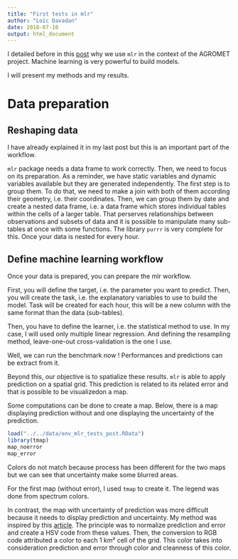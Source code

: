 ```yaml
---
title: "First tests in mlr"
author: "Loïc Davadan"
date: 2018-07-10
output: html_document
---
```


I detailed before in this [post](https://ldavadan.github.io/post/introduction_mlr/) why we use `mlr` in the context of the AGROMET project. Machine learning is very powerful to build models.

I will present my methods and my results.

# Data preparation

## Reshaping data

I have already explained it in my last post but this is an important part of the workflow.

`mlr` package needs a data frame to work correctly. Then, we need to focus on its preparation. As a reminder, we have static variables and dynamic variables available but they are generated independently. The first step is to group them. To do that, we need to make a join with both of them according their geometry, i.e. their coordinates. Then, we can group them by date and create a nested data frame, i.e. a data frame which stores individual tables within the cells of a larger table. That perserves relationships between observations and subsets of data and it is possible to manipulate many sub-tables at once with some functions. The library `purrr` is very complete for this. Once your data is nested for every hour.

## Define machine learning workflow

Once your data is prepared, you can prepare the mlr workflow.

First, you will define the target, i.e. the parameter you want to predict. Then, you will create the task, i.e. the explanatory variables to use to build the model. Task will be created for each hour, this will be a new column with the same format than the data (sub-tables).

Then, you have to define the learner, i.e. the statistical method to use. In my case, I will used only multiple linear regression. And defining the resampling method, leave-one-out cross-validation is the one I use.

Well, we can run the benchmark now ! Performances and predictions can be extract from it.

Beyond this, our objective is to spatialize these results. `mlr` is able to apply prediction on a spatial grid. This prediction is related to its related error and that is possible to be visualizedon a map.

Some computations can be done to create a map. Below, there is a map displaying prediction without and one displaying the uncertainty of the prediction.

```r
load("../../data/env_mlr_tests_post.RData")
library(tmap)
map_noerror
map_error
```

Colors do not match because process has been different for the two maps but we can see that uncertainty make some blurred areas.

For the first map (without error), I used `tmap` to create it. The legend was done from spectrum colors.

In contrast, the map with uncertainty of prediction was more difficult because it needs to display prediction and uncertainty. My method was inspired by this [article](http://spatial-analyst.net/wiki/index.php/Uncertainty_visualization#Visualization_of_uncertainty_using_whitening_in_R). The principle was to normalize prediction and error and create a HSV code from these values. Then, the conversion to RGB code attributed a color to each 1 km² cell of the grid. This color takes into consideration prediction and error through color and cleanness of this color.












